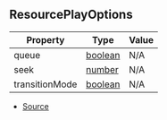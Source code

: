 ## ResourcePlayOptions

| Property | Type | Value |
| ----------- | ----------- | ----------- |
| queue | [boolean](https://developer.mozilla.org/en-US/docs/Web/JavaScript/Reference/Global_Objects/Boolean) | N/A |
| seek | [number](https://developer.mozilla.org/en-US/docs/Web/JavaScript/Reference/Global_Objects/Number) | N/A |
| transitionMode | [boolean](https://developer.mozilla.org/en-US/docs/Web/JavaScript/Reference/Global_Objects/Boolean) | N/A |


- [Source](https://github.com/Androz2091/discord-player/blob/cd18f37/packages/discord-player/src/Structures/GuildQueuePlayerNode.ts#L12)